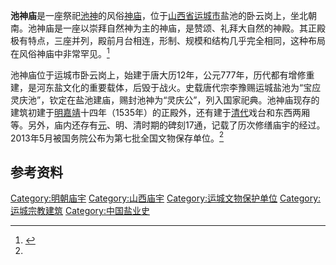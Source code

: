 {{文物保护单位
| 级别 = 国家级
| 图片 = 
| 名称 = 池神庙及[[盐池禁墙|盐池禁墙]]
| 编号 = 7-0870-3-168
| 分类 = 古建筑
| 时代 = [[明朝|明]]
| 所在 = [[山西省|山西省]][[运城市|运城市]]
| 登录 = 2013年3月
}}
'''池神庙'''是一座祭祀[[池神|池神]]的风俗[[神庙|神庙]]，位于[[山西省|山西省]][[运城市|运城市]]盐池的卧云岗上，坐北朝南。池神庙是一座以崇拜自然神为主的神庙，是赞颂、礼拜大自然的神殿。其正殿极有特点，三座并列，殿前月台相连，形制、规模和结构几乎完全相同，这种布局在风俗神庙中非常罕见。<ref name="chishenmiao">{{cite web | language =  | publisher = 山西省文物局网站 | title = 池神庙 | url = http://www.sxcr.gov.cn/wmsx/show.php?itemid=810 | author =  | date = 2008-06-16 | accessdate = 2009年4月9日 }}</ref>

池神庙位于运城市卧云岗上，始建于唐大历12年，公元777年，历代都有增修重建，是河东盐文化的重要载体，后毁于战火。史载唐代宗李豫赐运城盐池为“宝应灵庆池”，钦定在盐池建庙，赐封池神为“灵庆公”，列入国家祀典。池神庙现存的建筑初建于[[明朝|明]][[嘉靖|嘉靖]]十四年（1535年）的正殿外，还有建于[[清代|清代]]戏台和东西两厢等。另外，庙内还存有[[元代|元]]、明、清时期的碑刻17通，记载了历次修缮庙宇的经过。2013年5月被国务院公布为第七批全国文物保存单位。<ref name="chishenmiao" />

==参考资料==
{{reflist}}

{{山西全国重点文物保护单位}}
{{山西小作品}}
[[Category:明朝庙宇|Category:明朝庙宇]]
[[Category:山西庙宇|Category:山西庙宇]]
[[Category:运城文物保护单位|Category:运城文物保护单位]]
[[Category:运城宗教建筑|Category:运城宗教建筑]]
[[Category:中国盐业史|Category:中国盐业史]]